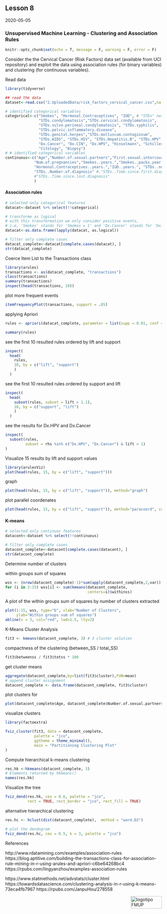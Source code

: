 ## Lesson 8

2020-05-05

### Unsupervised Machine Learning - Clustering and Association Rules

```r
knitr::opts_chunk$set(echo = T, message = F, warning = F, error = F)

```

Consider the the Cervical Cancer (Risk Factors) data set (available from UCI repository) and exploit the data using association rules (for binary variables) and clustering (for continuous variables).

Read data
```r
library(tidyverse)

## read the data
dataset<-read.csv("2.UploadedData/risk_factors_cervical_cancer.csv",na.strings = c("NA","?",""))

# identified categorical variables
categorical<-c("Smokes", "Hormonal.Contraceptives", "IUD", # "STDs" not included beacause it is defined from the other STDs
               "STDs.condylomatosis","STDs.cervical.condylomatosis", 
               "STDs.vulvo.perineal.condylomatosis", "STDs.syphilis",
               "STDs.pelvic.inflammatory.disease",
               "STDs.genital.herpes","STDs.molluscum.contagiosum",
               "STDs.AIDS", "STDs.HIV", "STDs.Hepatitis.B", "STDs.HPV",
               "Dx.Cancer", "Dx.CIN", "Dx.HPV", "Hinselmann", "Schiller", #, DX not included beacause it is defined from the other Dxs
               "Citology", "Biopsy")  
# # identified categorical variables
continuous<-c("Age","Number.of.sexual.partners","First.sexual.intercourse",
             "Num.of.pregnancies","Smokes..years.","Smokes..packs.year.",
             "Hormonal.Contraceptives..years.","IUD..years.", "STDs..number.",
             "STDs..Number.of.diagnosis" #,"STDs..Time.since.first.diagnosis", 
             #"STDs..Time.since.last.diagnosis"
             )
```

#### Association rules
```r
# selected only categorical features
datacat<-dataset %>% select(!!categorical)

# transforme as logical
# with this transformation we only consider positive events, 
# i.e, 'Smokes' stands for 'Smokes = 1' and 'Dx.Cancer' stands for 'Dx.Cancer' and so on...
datacat<-as.data.frame(lapply(datacat, as.logical))

# filter only complete cases
datacat_complete<-datacat[complete.cases(datacat), ]
str(datacat_complete)
```

Coerce Item List to the Transactions class
```r
library(arules)
transactions <- as(datacat_complete, "transactions") 
class(transactions)
summary(transactions)
inspect(head(transactions, 10))
```

plot more frequent events
```r
itemFrequencyPlot(transactions, support = .05)
```

applying Apriori
```r
rules <- apriori(datacat_complete, parameter = list(supp = 0.01, conf = 0.1, target = "rules"))

summary(rules)
```

see the first 10 resulted rules ordered by lift and support
```r
inspect(
  head(
    rules, 
    10, by = c("lift", "support")
    )
  )
```

see the first 10 resulted rules ordered by support and lift 
```r
inspect(
  head(
    subset(rules, subset = lift > 1.1), 
    10, by = c("support", "lift")
    )
  )
```

see the results for Dx.HPV and Dx.Cancer
```r
inspect(
  subset(rules, 
         subset = rhs %in% c("Dx.HPV", "Dx.Cancer") & lift > 1)
)
```

Visualize 15 results by lift and support values
```r
library(arulesViz)
plot(head(rules, 15, by = c("lift", "support")))
```

graph
```r
plot(head(rules, 15, by = c("lift", "support")), method="graph")
```

plot parallel coordenates
```r
plot(head(rules, 15, by = c("lift", "support")), method="paracoord", control=list(reorder=TRUE))
```

#### K-means

```r
# selected only continuos features
datacont<-dataset %>% select(!!continuous)

# filter only complete cases
datacont_complete<-datacont[complete.cases(datacont), ]
str(datacont_complete)
```

Determine number of clusters

within groups sum of squares
```r
wss <- (nrow(datacont_complete)-1)*sum(apply(datacont_complete,2,var))
for (i in 2:15) wss[i] <- sum(kmeans(datacont_complete,
                                     centers=i)$withinss)
```

A plot of the within groups sum of squares by number of clusters extracted
```r
plot(1:15, wss, type="b", xlab="Number of Clusters",
     ylab="Within groups sum of squares")
abline(v = 3, col="red", lwd=1.5, lty=2)
```

K-Means Cluster Analysis
```r
fit3 <- kmeans(datacont_complete, 3) # 3 cluster solution
```

compactness of the clustering (between_SS / total_SS)
```r
fit3$betweenss / fit3$totss * 100
```

get cluster means
```r
aggregate(datacont_complete,by=list(fit3$cluster),FUN=mean)
# append cluster assignment
datacont_complete <- data.frame(datacont_complete, fit3$cluster)
```

plot clusters for 
```r
plot(datacont_complete$Age, datacont_complete$Number.of.sexual.partners , col = fit3$cluster)

```

visualize clusters
```r
library(factoextra)

fviz_cluster(fit3, data = datacont_complete,
             palette = "jco",
             ggtheme = theme_minimal(),
             main = "Partitioning Clustering Plot"
)
```

Compute hierarchical k-means clustering
```r
res.hk <-hkmeans(datacont_complete, 3)
# Elements returned by hkmeans()
names(res.hk)
```

Visualize the tree
```r
fviz_dend(res.hk, cex = 0.6, palette = "jco", 
          rect = TRUE, rect_border = "jco", rect_fill = TRUE)
```

alternative hierarchical clustering
```r
res.hc <- hclust(dist(datacont_complete),  method = "ward.D2")

# plot the dendogram
fviz_dend(res.hc, cex = 0.5, k = 3, palette = "jco") 
```


References

http://www.rdatamining.com/examples/association-rules
https://blog.aptitive.com/building-the-transactions-class-for-association-rule-mining-in-r-using-arules-and-apriori-c6be64268bc4
https://rpubs.com/lingyanzhou/examples-association-rules

https://www.statmethods.net/advstats/cluster.html
https://towardsdatascience.com/clustering-analysis-in-r-using-k-means-73eca4fb7967
https://rpubs.com/JanpuHou/278558

<img src="images/logoFMUP.png" alt="logotipo FMUP" style="width:100px;height:40px;" align="right">

